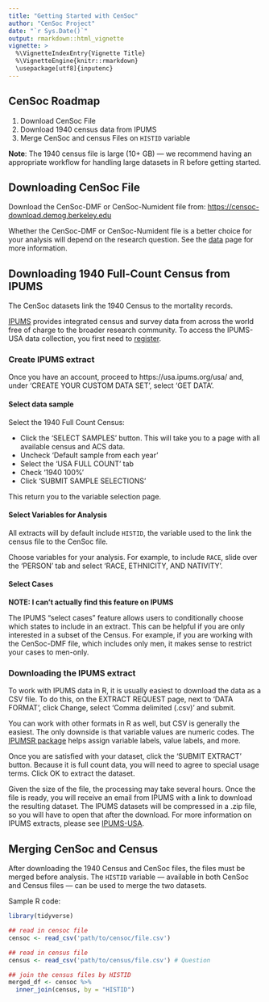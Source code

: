 ```yaml
---
title: "Getting Started with CenSoc"
author: "CenSoc Project"
date: "`r Sys.Date()`"
output: rmarkdown::html_vignette
vignette: >
  %\VignetteIndexEntry{Vignette Title}
  %\VignetteEngine{knitr::rmarkdown}
  \usepackage[utf8]{inputenc}
---
```



## CenSoc Roadmap 

1. Download CenSoc File
2. Download 1940 census data from IPUMS
3. Merge CenSoc and census Files on `HISTID` variable

**Note**: The 1940 census file is large (10+ GB) — we recommend having an appropriate workflow for handling large datasets in R before getting started.   

## Downloading CenSoc File

Download the CenSoc-DMF or CenSoc-Numident file from: [https://censoc-download.demog.berkeley.edu](https://censoc-download.demog.berkeley.edu/)

Whether the CenSoc-DMF or CenSoc-Numident file is a better choice for your analysis will depend on the research question. See the [data](https://censoc.org/data/) page for more information. 


## Downloading 1940 Full-Count Census from IPUMS

The CenSoc datasets link the 1940 Census to the mortality records.

[IPUMS](https://ipums.org/what-is-ipums) provides integrated census and survey data from across the world free of charge to the broader research community. To access the IPUMS-USA data collection, you first need to [register](https://uma.pop.umn.edu/usa/user/new?return_url=https%3A%2F%2Fusa.ipums.org%2Fusa-action%2Fmenu). 

### Create IPUMS extract

Once you have an account, proceed to https://usa.ipums.org/usa/ and, under 'CREATE YOUR CUSTOM DATA SET', select 'GET DATA'.

#### Select data sample

 Select the 1940 Full Count Census:

- Click the 'SELECT SAMPLES' button. This will take you to a page with all available census and ACS data.
- Uncheck 'Default sample from each year'
- Select the 'USA FULL COUNT' tab
- Check '1940 100%'
- Click 'SUBMIT SAMPLE SELECTIONS'

This return you to the variable selection page.

#### Select Variables for Analysis

All extracts will by default include `HISTID`, the variable used to the link the census file to the CenSoc file.

Choose variables for your analysis. For example, to include `RACE`, slide over the 'PERSON' tab and select 'RACE, ETHNICITY, AND NATIVITY'.

#### Select Cases  

**NOTE: I can't actually find this feature on IPUMS**

The IPUMS "select cases" feature allows users to conditionally choose which states to include in an extract. This can be helpful if you are only interested in a subset of the Census. For example, if you are working with the CenSoc-DMF file, which includes only men, it makes sense to restrict your cases to men-only. 

### Downloading the IPUMS extract

To work with IPUMS data in R, it is usually easiest to download the data as a CSV file. To do this, on the EXTRACT REQUEST page, next to 'DATA FORMAT', click Change, select 'Comma delimited (.csv)' and submit.

You can work with other formats in R as well, but CSV is generally the easiest. The only downside is that variable values are numeric codes. The [IPUMSR package](https://cran.r-project.org/web/packages/ipumsr/vignettes/ipums.html) helps assign variable labels, value labels, and more.
 
Once you are satisfied with your dataset, click the 'SUBMIT EXTRACT' button. Because it is full count data, you will need to agree to special usage terms. Click OK to extract the dataset.

Given the size of the file, the processing may take several hours. Once the file is ready, you will receive an email from IPUMS with a link to download the resulting dataset. The IPUMS datasets will be compressed in a .zip file, so you will have to open that after the download. For more information on IPUMS extracts, please see [IPUMS-USA](https://usa.ipums.org/usa/data.shtml).

## Merging CenSoc and Census

After downloading the 1940 Census and CenSoc files, the files must be merged before analysis. The `HISTID` variable — available in both CenSoc and Census files — can be used to merge the two datasets. 

Sample R code: 

```r
library(tidyverse)

## read in censoc file
censoc <- read_csv('path/to/censoc/file.csv')

## read in census file
census <- read_csv('path/to/census/file.csv') # Question

## join the census files by HISTID
merged_df <- censoc %>%
  inner_join(census, by = "HISTID")
```
